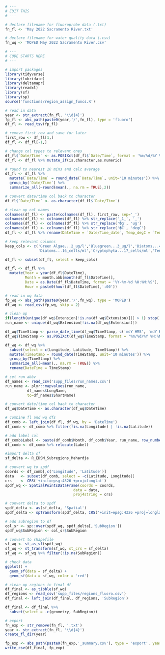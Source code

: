 ```r
# ---
# EDIT THIS
# ---

# declare filename for fluoroprobe data (.txt)
fn_fl <- 'May 2022 Sacramento River.txt'

# declare filename for water quality data (.csv)
fn_wq <- 'MOPED May 2022 Sacramento River.csv'
```

```r
# ---
# CODE STARTS HERE
# ---

# import packages
library(tidyverse)
library(lubridate)
library(deltamapr)
library(readxl)
library(sf)
library(sp)
source('functions/region_assign_funcs.R')

# read in data
year <- str_extract(fn_fl, '\\d{4}')
fp_fl <- abs_path(paste0(year,'/',fn_fl), type = 'fluoro')
df_fl <- read_tsv(fp_fl)

# remove first row and save for later
first_row <- df_fl[1,]
df_fl <- df_fl[-1,]

# change col types to relevant ones
df_fl$`Date/Time` <- as.POSIXct(df_fl$`Date/Time`, format = '%m/%d/%Y %H:%M:%S')
df_fl <- df_fl %>% mutate_if(is.character,as.numeric)

# round to nearest 10 mins and calc average
df_fl <- df_fl %>%
  mutate(`Date/Time` = round_date(`Date/Time`, unit='10 minutes')) %>%
  group_by(`Date/Time`) %>%
  summarize_all(~round(mean(., na.rm = TRUE),2))

# convert date/time col back to character
df_fl$`Date/Time` <- as.character(df_fl$`Date/Time`)

# clean up col names
colnames(df_fl) <- paste(colnames(df_fl), first_row, sep='_')
colnames(df_fl) <- colnames(df_fl) %>% str_replace('_1_', '_')
colnames(df_fl) <- colnames(df_fl) %>% str_replace('�g', 'ug')
colnames(df_fl) <- colnames(df_fl) %>% str_replace('�C', 'degC')
df_fl <- df_fl %>% rename(DateTime = `Date/Time_date`, Temp_degC = `Temp. Sample_degC`)

# keep relevant columns
keep_cols <- c('Green Algae...2_ug/l','Bluegreen...3_ug/l','Diatoms...4_ug/l','Cryptophyta...5_ug/l','Green Algae...14_cells/ml','Bluegreen...15_cells/ml',
               'Diatoms...16_cells/ml','Cryptophyta...17_cells/ml','Temp_degC','DateTime')

df_fl <- subset(df_fl, select = keep_cols)

df_fl <- df_fl %>%
  mutate(Year = year(df_fl$DateTime),
         Month = month.abb[month(df_fl$DateTime)],
         Date = as.Date(df_fl$DateTime, format = '%Y-%m-%d %H:%M:%S'),
         Hour = paste0(hour(df_fl$DateTime),':00'))

# read in wq data
fp_wq <- abs_path(paste0(year,'/',fn_wq), type = 'MOPED')
df_wq <- read_csv(fp_wq, skip = 2)

# clean up
if(length(unique(df_wq$Extension[!is.na(df_wq$Extension)])) > 1) stop('ERROR: more than one extension value in wq data')
run_name <- unique(df_wq$Extension[!is.na(df_wq$Extension)])

df_wq$TimeStamp <- parse_date_time(df_wq$TimeStamp, c('mdY HMS', 'mdY HM'))
df_wq$TimeStamp <- as.POSIXct(df_wq$TimeStamp, format = '%m/%d/%Y %H:%M:%S')

df_wq <- df_wq %>%
  subset(select = c(Longitude, Latitude, TimeStamp)) %>%
  mutate(TimeStamp = round_date(TimeStamp, unit='10 minutes')) %>%
  group_by(TimeStamp) %>%
  summarize_all(~mean(., na.rm = TRUE)) %>%
  rename(DateTime = TimeStamp)

# set run abbv
df_names <- read_csv('supp_files/run_names.csv')
run_name <- plyr::mapvalues(run_name, 
          df_names$LongName, 
          to=df_names$ShortName)

# convert date/time col back to character
df_wq$DateTime <- as.character(df_wq$DateTime)

# combine fl and wq dfs
df_comb <- left_join(df_fl, df_wq, by = 'DateTime')
df_comb <- df_comb %>% filter(!is.na(Longitude) | !is.na(Latitude))

# add label col
df_comb$Label <- paste(df_comb$Month, df_comb$Year, run_name, row_number(df_comb$Month))
df_comb <- df_comb %>% relocate(Label)

#import delta sf
sf_delta <- R_EDSM_Subregions_Mahardja

# convert wq to spdf
coords <- df_comb[,c('Longitude', 'Latitude')]
data   <- subset(df_comb, select = -c(Latitude, Longitude))
crs    <- CRS('+init=epsg:4326 +proj=longlat')
spdf_wq <- SpatialPointsDataFrame(coords = coords,
                               data = data, 
                               proj4string = crs)

# convert delta to spdf
spdf_delta <- as(sf_delta, 'Spatial')
spdf_delta <- spTransform(spdf_delta, CRS('+init=epsg:4326 +proj=longlat'))

# add subregion to df
col_sr <- sp::over(spdf_wq, spdf_delta[,'SubRegion'])
spdf_wq$SubRegion <- col_sr$SubRegion

# convert to shapefile
sf_wq <- st_as_sf(spdf_wq)
sf_wq <- st_transform(sf_wq, st_crs = sf_delta)
sf_wq <- sf_wq %>% filter(!is.na(SubRegion))

# check data
ggplot() +
  geom_sf(data = sf_delta) +
  geom_sf(data = sf_wq, color = 'red')

# clean up regions in final df
df_final <- as_tibble(sf_wq)
df_regions <- read_csv('supp_files/regions_fluoro.csv')
df_final <- left_join(df_final, df_regions, 'SubRegion')

df_final <- df_final %>%
  subset(select = -c(geometry, SubRegion))

# export
fn_exp <- str_remove(fn_fl, '.txt')
year <- str_extract(fn_fl, '\\d{4}')
create_fl_dir(year)

fp_exp <- abs_path(paste0(fn_exp,'_summary.csv'), type = 'export', year = year)
write_csv(df_final, fp_exp)
```

